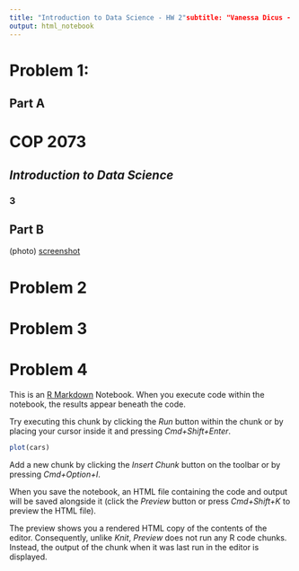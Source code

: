 ```yaml
---
title: "Introduction to Data Science - HW 2"subtitle: "Vanessa Dicus - `vdicus4220@floridapoly.edu`"
output: html_notebook
---
```

# Problem 1:
## Part A

# **COP 2073**
## *Introduction to Data Science*
### 3

## Part B
(photo)
[screenshot](prac.repo)

# Problem 2

# Problem 3

# Problem 4





This is an [R Markdown](http://rmarkdown.rstudio.com) Notebook. When you execute code within the notebook, the results appear beneath the code. 

Try executing this chunk by clicking the *Run* button within the chunk or by placing your cursor inside it and pressing *Cmd+Shift+Enter*. 

```r
plot(cars)
```

Add a new chunk by clicking the *Insert Chunk* button on the toolbar or by pressing *Cmd+Option+I*.

When you save the notebook, an HTML file containing the code and output will be saved alongside it (click the *Preview* button or press *Cmd+Shift+K* to preview the HTML file). 

The preview shows you a rendered HTML copy of the contents of the editor. Consequently, unlike *Knit*, *Preview* does not run any R code chunks. Instead, the output of the chunk when it was last run in the editor is displayed.

